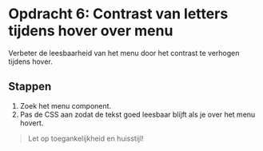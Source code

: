 # Opdracht 6: Contrast van letters tijdens hover over menu

Verbeter de leesbaarheid van het menu door het contrast te verhogen tijdens hover.

## Stappen

1. Zoek het menu component.
2. Pas de CSS aan zodat de tekst goed leesbaar blijft als je over het menu hovert.

> Let op toegankelijkheid en huisstijl!
